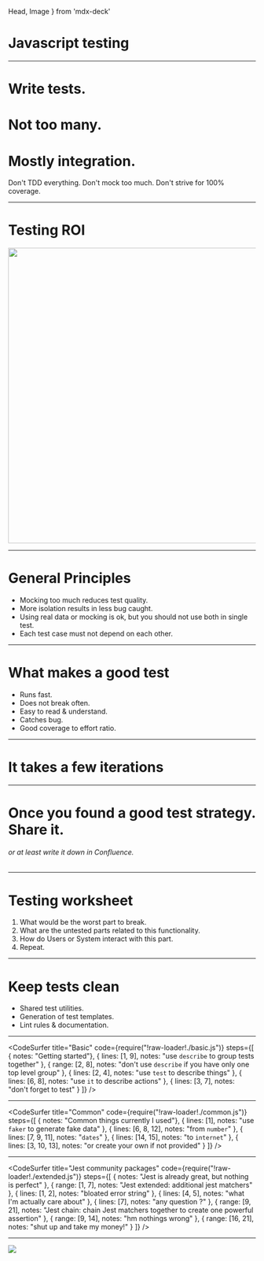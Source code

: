   Head,
  Image
} from 'mdx-deck'


<Head>
  <title>Javascript Testing</title>
</Head>

# Javascript testing

---

# Write tests.
# Not too many.
# Mostly integration.

Don't TDD everything. Don't mock too much. Don't strive for 100% coverage.

---

# Testing ROI

<Image src="testing-roi.png" size="800px" width="800px" height="600px" />

---

# General Principles

* Mocking too much reduces test quality.
* More isolation results in less bug caught.
* Using real data or mocking is ok, but you should not use both in single test.
* Each test case must not depend on each other.

---

# What makes a good test

* Runs fast.
* Does not break often.
* Easy to read & understand.
* Catches bug.
* Good coverage to effort ratio.

---

# It takes a few iterations

---

# Once you found a good test strategy. Share it.
###### or at least write it down in Confluence.

---

# Testing worksheet

1. What would be the worst part to break.
2. What are the untested parts related to this functionality.
3. How do Users or System interact with this part.
4. Repeat.

---

# Keep tests clean

* Shared test utilities.
* Generation of test templates.
* Lint rules & documentation.

---

<CodeSurfer
  title="Basic"
  code={require("!raw-loader!./basic.js")}
  steps={[
    { notes: "Getting started"},
    { lines: [1, 9], notes: "use `describe` to group tests together" },
    { range: [2, 8], notes: "don't use `describe` if you have only one top level group" },
    { lines: [2, 4], notes: "use `test` to describe things" },
    { lines: [6, 8], notes: "use `it` to describe actions" },
    { lines: [3, 7], notes: "don't forget to test" }
  ]}
/>

---

<CodeSurfer
  title="Common"
  code={require("!raw-loader!./common.js")}
  steps={[
    { notes: "Common things currently I used"},
    { lines: [1], notes: "use `faker` to generate fake data" },
    { lines: [6, 8, 12], notes: "from `number`" },
    { lines: [7, 9, 11], notes: "`dates`" },
    { lines: [14, 15], notes: "to `internet`" },
    { lines: [3, 10, 13], notes: "or create your own if not provided" }
  ]}
/>

---

<CodeSurfer
  title="Jest community packages"
  code={require("!raw-loader!./extended.js")}
  steps={[
    { notes: "Jest is already great, but nothing is perfect" },
    { range: [1, 7], notes: "Jest extended: additional jest matchers" },
    { lines: [1, 2], notes: "bloated error string" },
    { lines: [4, 5], notes: "what I'm actually care about" },
    { lines: [7], notes: "any question ?" },
    { range: [9, 21], notes: "Jest chain: chain Jest matchers together to create one powerful assertion" },
    { range: [9, 14], notes: "hm nothings wrong" },
    { range: [16, 21], notes: "shut up and take my money!" }
  ]}
/>

---

<Image src="the-null-pointer-exception.jpg" size="500px" />
